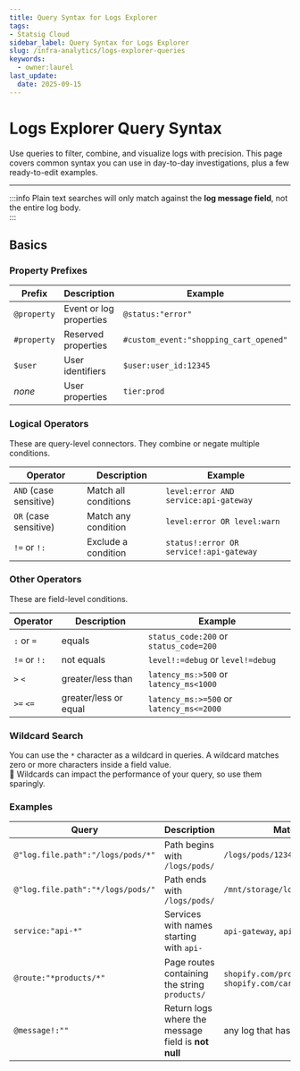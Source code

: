 ```yaml
---
title: Query Syntax for Logs Explorer
tags:
- Statsig Cloud 
sidebar_label: Query Syntax for Logs Explorer
slug: /infra-analytics/logs-explorer-queries
keywords:
  - owner:laurel
last_update:
  date: 2025-09-15
---
```


# Logs Explorer Query Syntax

Use queries to filter, combine, and visualize logs with precision. This page covers common syntax you can use in day-to-day investigations, plus a few ready-to-edit examples.

---

:::info
Plain text searches will only match against the **log message field**, not the entire log body.  
::: 

## Basics

### Property Prefixes
| Prefix     | Description             | Example                 |
|------------|-------------------------|-------------------------|
| `@property`| Event or log properties | `@status:"error"`         |
| `#property`| Reserved properties       | `#custom_event:"shopping_cart_opened"`     |
| `$user`    | User identifiers        | `$user:user_id:12345`   |
| *none*     | User properties         | `tier:prod`             |

### Logical Operators
These are query-level connectors. They combine or negate multiple conditions.

| Operator | Description            | Example                                   |
|----------|------------------------|-------------------------------------------|
| `AND` (case sensitive)  | Match all conditions   | `level:error AND service:api-gateway`     |
| `OR` (case sensitive)     | Match any condition    | `level:error OR level:warn`               |
| `!=` or `!:`   | Exclude a condition    | `status!:error OR service!:api-gateway`     |


### Other Operators
These are field-level conditions.

| Operator     | Description           | Example                  |
|--------------|-----------------------|--------------------------|
| `:` or `=`   | equals                | `status_code:200` or `status_code=200` |
| `!=` or `!:` | not equals            | `level!:=debug` or `level!=debug`      |
| `>` `<`      | greater/less than   | `latency_ms:>500` or `latency_ms<1000` |
| `>=` `<=`    | greater/less or equal | `latency_ms:>=500` or `latency_ms<=2000` |

### Wildcard Search

You can use the `*` character as a wildcard in queries. A wildcard matches zero or more characters inside a field value.  
🐌 Wildcards can impact the performance of your query, so use them sparingly.

### Examples

| Query                                | Description                                        | Matches                                   |
|--------------------------------------|----------------------------------------------------|-------------------------------------------|
| `@"log.file.path":"/logs/pods/*"`    | Path begins with `/logs/pods/`                     | `/logs/pods/1234/stdout.log`              |
| `@"log.file.path":"*/logs/pods/"`    | Path ends with `/logs/pods/`                       | `/mnt/storage/logs/pods/`                 |
| `service:"api-*"`                      | Services with names starting with `api-`           | `api-gateway`, `api-auth`                 |
| `@route:"*products/*"`                  | Page routes containing the string `products/`         | `shopify.com/products/tshirts`, `shopify.com/cart/products/view`  |
| `@message!:""`                        | Return logs where the message field is **not null**| any log that has a `message` field        |
